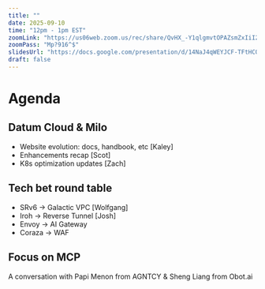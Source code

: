 ```yaml
---
title: ""
date: 2025-09-10
time: "12pm - 1pm EST"
zoomLink: "https://us06web.zoom.us/rec/share/QvHX_-Y1qlgmvtOPAZsmZxIiI2vfjbVwjs9i8eZIWXPidGfFyoCw6Zz-Yff3lQi-.-X-1NxYa2ghmk7AB"
zoomPass: "Mp?916^$"
slidesUrl: "https://docs.google.com/presentation/d/14NaJ4qWEYJCF-TFtHCQliYLJx03WHLnOfg7IGTYXkJM/edit?usp=sharing"
draft: false
---
```


# Agenda
## Datum Cloud & Milo
- Website evolution: docs, handbook, etc [Kaley]
- Enhancements recap [Scot]
- K8s optimization updates [Zach]

## Tech bet round table
- SRv6 -> Galactic VPC [Wolfgang]
- Iroh -> Reverse Tunnel [Josh]
- Envoy -> AI Gateway
- Coraza -> WAF

## Focus on MCP
A conversation with Papi Menon from AGNTCY & Sheng Liang from Obot.ai
